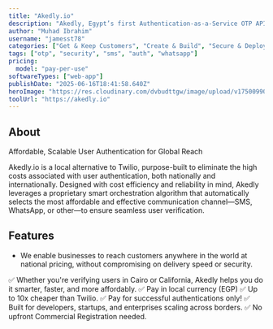 ```yaml
---
title: "Akedly.io"
description: "Akedly, Egypt’s first Authentication-as-a-Service OTP API"
author: "Muhad Ibrahim"
username: "jamesst78"
categories: ["Get & Keep Customers", "Create & Build", "Secure & Deploy"]
tags: ["otp", "security", "sms", "auth", "whatsapp"]
pricing:
  model: "pay-per-use"
softwareTypes: ["web-app"]
publishDate: "2025-06-16T18:41:58.640Z"
heroImage: "https://res.cloudinary.com/dvbudttgw/image/upload/v1750099041/lhcgjwfnvnpzguanjrmp.png"
toolUrl: "https://akedly.io"
---
```

## About
Affordable, Scalable User Authentication for Global Reach

Akedly.io is a local alternative to Twilio, purpose-built to eliminate the high costs associated with user authentication, both nationally and internationally. Designed with cost efficiency and reliability in mind, Akedly leverages a proprietary smart orchestration algorithm that automatically selects the most affordable and effective communication channel—SMS, WhatsApp, or other—to ensure seamless user verification.



## Features
- We enable businesses to reach customers anywhere in the world at national pricing, without compromising on delivery speed or security.

✅ Whether you're verifying users in Cairo or California, Akedly helps you do it smarter, faster, and more affordably.
✅ Pay in local currency (EGP)
✅ Up to 10x cheaper than Twilio.
✅ Pay for successful authentications only!
✅ Built for developers, startups, and enterprises scaling across borders.
✅ No upfront Commercial Registration needed.